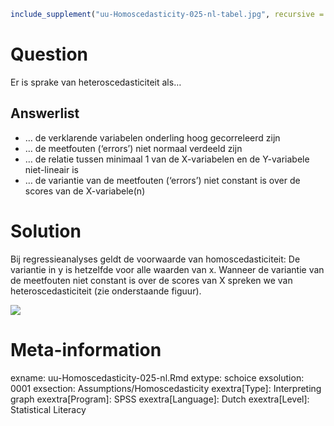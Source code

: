 ```r
include_supplement("uu-Homoscedasticity-025-nl-tabel.jpg", recursive = TRUE)
```

Question
========
  
Er is sprake van heteroscedasticiteit als…

Answerlist
----------
* … de verklarende variabelen onderling hoog gecorreleerd zijn
* … de meetfouten (‘errors’) niet normaal verdeeld zijn
* … de relatie tussen minimaal 1 van de X-variabelen en de Y-variabele niet-lineair is
* … de variantie van de meetfouten (‘errors’) niet constant is over de scores van de X-variabele(n) 

Solution
========
Bij regressieanalyses geldt de voorwaarde van homoscedasticiteit: De variantie in y is hetzelfde voor alle waarden van x. Wanneer de variantie van de meetfouten niet constant is over de scores van X spreken we van heteroscedasticiteit (zie onderstaande figuur).

![](uu-Homoscedasticity-025-nl-tabel.jpg)

Meta-information
================
exname: uu-Homoscedasticity-025-nl.Rmd
extype: schoice
exsolution: 0001
exsection: Assumptions/Homoscedasticity
exextra[Type]: Interpreting graph
exextra[Program]: SPSS
exextra[Language]: Dutch
exextra[Level]: Statistical Literacy

